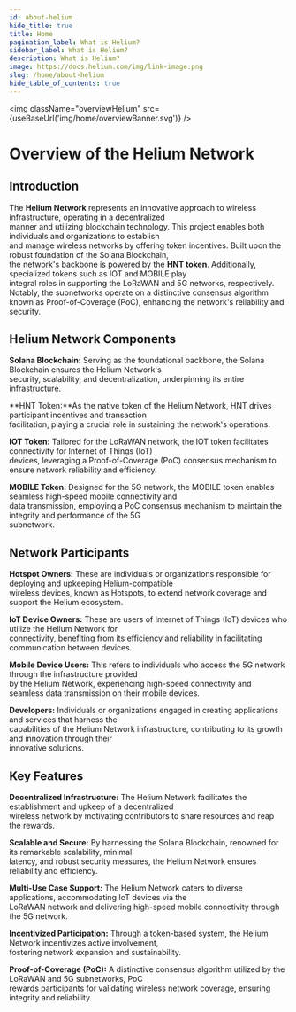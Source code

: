 ```yaml
---
id: about-helium
hide_title: true
title: Home
pagination_label: What is Helium?
sidebar_label: What is Helium?
description: What is Helium?
image: https://docs.helium.com/img/link-image.png
slug: /home/about-helium
hide_table_of_contents: true
---
```



<img className="overviewHelium" src={useBaseUrl('img/home/overviewBanner.svg')} />

# Overview of the Helium Network

<LegacyContentBanner />


## Introduction

The **Helium Network** represents an innovative approach to wireless infrastructure, operating in a decentralized <br/> manner and utilizing blockchain technology. This project enables both individuals and organizations to establish <br/> and manage wireless networks by offering token incentives. Built upon the robust foundation of the Solana Blockchain,<br/> the network's backbone is powered by the **HNT token**. Additionally, specialized tokens such as IOT and MOBILE play <br/>integral roles in supporting the LoRaWAN and 5G networks, respectively. Notably, the subnetworks operate on a distinctive consensus algorithm known as Proof-of-Coverage (PoC), enhancing the network's reliability and security.

## Helium Network Components

**Solana Blockchain:** Serving as the foundational backbone, the Solana Blockchain ensures the Helium Network's <br/>security, scalability, and decentralization, underpinning its entire infrastructure.

**HNT Token:**As the native token of the Helium Network, HNT drives participant incentives and transaction <br/>facilitation, playing a crucial role in sustaining the network's operations.

**IOT Token:** Tailored for the LoRaWAN network, the IOT token facilitates connectivity for Internet of Things (IoT) <br/>devices, leveraging a Proof-of-Coverage (PoC) consensus mechanism to ensure network reliability and efficiency.

**MOBILE Token:** Designed for the 5G network, the MOBILE token enables seamless high-speed mobile connectivity and <br/>data transmission, employing a PoC consensus mechanism to maintain the integrity and performance of the 5G <br/>subnetwork.

## Network Participants

**Hotspot Owners:** These are individuals or organizations responsible for deploying and upkeeping Helium-compatible  <br/>  wireless devices, known as Hotspots, to extend network coverage and support the Helium ecosystem.

**IoT Device Owners:** These are users of Internet of Things (IoT) devices who utilize the Helium Network for <br/>connectivity, benefiting from its efficiency and reliability in facilitating communication between devices.

**Mobile Device Users:** This refers to individuals who access the 5G network through the infrastructure provided <br/> by the Helium Network, experiencing high-speed connectivity and seamless data transmission on their mobile devices.

**Developers:** Individuals or organizations engaged in creating applications and services that harness the <br/>capabilities of the Helium Network infrastructure, contributing to its growth and innovation through their <br/>innovative solutions.

## Key Features

**Decentralized Infrastructure:** The Helium Network facilitates the establishment and upkeep of a decentralized <br/>wireless network by motivating contributors to share resources and reap the rewards.

**Scalable and Secure:** By harnessing the Solana Blockchain, renowned for its remarkable scalability, minimal <br/>latency, and robust security measures, the Helium Network ensures reliability and efficiency.

**Multi-Use Case Support:** The Helium Network caters to diverse applications, accommodating IoT devices via the <br/>LoRaWAN network and delivering high-speed mobile connectivity through the 5G network.

**Incentivized Participation:** Through a token-based system, the Helium Network incentivizes active involvement, <br/>fostering network expansion and sustainability.

**Proof-of-Coverage (PoC):** A distinctive consensus algorithm utilized by the LoRaWAN and 5G subnetworks, PoC <br/>rewards participants for validating wireless network coverage, ensuring integrity and reliability.
